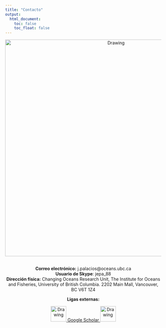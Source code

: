 ```yaml
---
title: "Contacto"
output:
  html_document:
    toc: false
    toc_float: false
---
```


<center>
<img src="../Images/Contacto.jpg" alt="Drawing" style="width: 700px;"/>

<center> 
<br>
**Correo electrónico:** j.palacios@oceans.ubc.ca
<br>
**Usuario de Skype**: jepa_88
<br>
**Dirección física:** Changing Oceans Research Unit, The Institute for Oceans and Fisheries, University of British Columbia. 2202 Main Mall, Vancouver, BC V6T 1Z4

<center>
**Ligas externas:**

<a 
href="https://github.com/jepa">
<img src="../Images/Contact/Github_Logo.png" alt="Drawing" style="width: 50px;"/>
</a> 
<a 
href="https://scholar.google.ca/citations?user=EZpBcjcAAAAJ&hl=en">Google Scholar
</a>
<a 
href="https://twitter.com/julianop_a">
<img src="../Images/Contact/Twitter_Logo.png" alt="Drawing" style="width: 50px;"/>
</a> 
